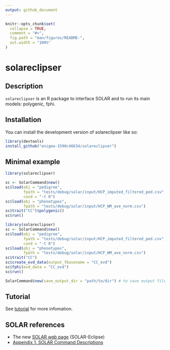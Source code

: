 ```yaml
---
output: github_document
---
```


<!-- README.md is generated from README.Rmd. Please edit that file -->

```r
knitr::opts_chunk$set(
  collapse = TRUE,
  comment = "#>",
  fig.path = "man/figures/README-",
  out.width = "100%"
)
```

# solareclipser

<!-- badges: start -->
<!-- badges: end -->

## Description

`solareclipser` is an R package to interface SOLAR and to run its main models: polygenic, fphi.

## Installation

You can install the development version of solareclipser like so:

``` r
library(devtools)
install_github("enigma-1590c46634/solareclipser")
```

## Minimal example

```r
library(solareclipser)

sc <- SolarCommand$new()
sc$load(obj = "pedigree",
        fpath = "tests/debug/solar/input/HCP_imputed_filtered_ped.csv",
        cond = "-t 0")
sc$load(obj = "phenotypes",
        fpath = "tests/debug/solar/input/HCP_WM_ave_norm.csv")
sc$trait("CC")$polygenic()
sc$run()
```

```r
library(solareclipser)
sc <- SolarCommand$new()
sc$load(obj = "pedigree",
        fpath = "tests/debug/solar/input/HCP_imputed_filtered_ped.csv",
        cond = "-t 0")
sc$load(obj = "phenotypes",
        fpath = "tests/debug/solar/input/HCP_WM_ave_norm.csv")
sc$trait("CC")
sc$create_evd_data(output_fbasename = "CC_evd")
sc$fphi(evd_data = "CC_evd")
sc$run()
```

```r
SolarCommand$new(save_output_dir = "path/to/dir") # to save output files
```

## Tutorial

See [tutorial](inst/doc/tutorial.md) for more infomation.

## SOLAR references

* The new [SOLAR web page](https://solar-eclipse-genetics.org/) (SOLAR-Eclipse)
* [Appendix 1. SOLAR Command Descriptions](http://helix.nih.gov/Documentation/solar-6.6.2-doc/91.appendix_1_text.html)
